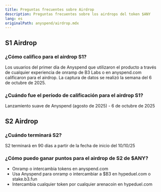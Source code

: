 ```yaml
---
title: Preguntas frecuentes sobre Airdrop
description: Preguntas frecuentes sobre los airdrops del token $ANY
lang: es
originalPath: anyspend/airdrop.mdx
---
```

## S1 Airdrop

### ¿Cómo califico para el airdrop S1?

Los usuarios del primer día de Anyspend que utilizaron el producto a través de cualquier experiencia de onramp de B3 Labs o en anyspend.com calificaron para el airdrop. La captura de datos se realizó la semana del 6 de octubre de 2025.

### ¿Cuándo fue el período de calificación para el airdrop S1?

Lanzamiento suave de Anyspend (agosto de 2025) - 6 de octubre de 2025

## S2 Airdrop

### ¿Cuándo terminará S2?

S2 terminará en 90 días a partir de la fecha de inicio del 10/10/25

### ¿Cómo puedo ganar puntos para el airdrop de S2 de $ANY?

- Onramp o intercambia tokens en anyspend.com
- Usa Anyspend para onramp o intercambiar a $B3 en hypeduel.com o stake.b3.fun
- Intercambia cualquier token por cualquier arenacoin en hypeduel.com
